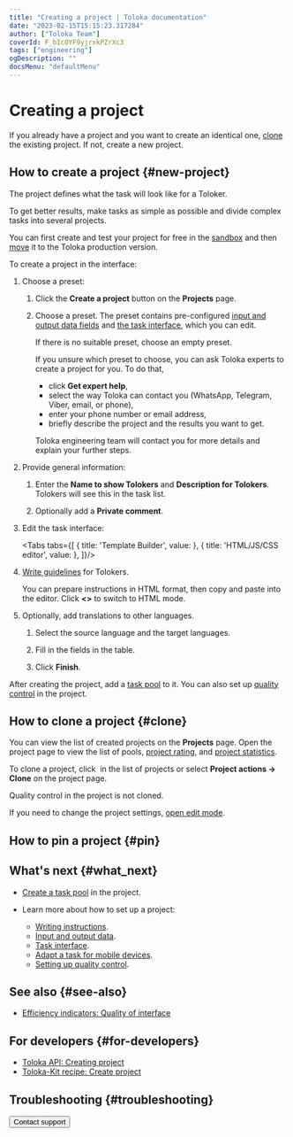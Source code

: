 ```yaml
---
title: "Creating a project | Toloka documentation"
date: "2023-02-15T15:15:23.317284"
author: ["Toloka Team"]
coverId: F_bIcOYF9yjrxkPZrXc3
tags: ["engineering"]
ogDescription: ""
docsMenu: "defaultMenu"
---
```



# Creating a project

If you already have a project and you want to create an identical one, [clone](#clone) the existing project. If not, create a new project.

## How to create a project {#new-project}

The project defines what the task will look like for a Toloker.

To get better results, make tasks as simple as possible and divide complex tasks into several projects.

<Note mode="note" title="Note">

You can first create and test your project for free in the [sandbox](/docs/guide/sandbox) and then [move](/docs/guide/sandbox#export) it to the Toloka production version.

</Note>

To create a project in the interface:

1. Choose a preset:

    1. Click the **Create a project** button on the **Projects** page.

    1. Choose a preset. The preset contains pre-configured [input and output data fields](/docs/guide/incoming) and [the task interface](/docs/guide/spec), which you can edit.

        If there is no suitable preset, choose an empty preset.

        <Note mode="tip" title="Tip">

        If you unsure which preset to choose, you can ask Toloka experts to create a project for you. To do that,

        - click **Get expert help**,
        - select the way Toloka can contact you (WhatsApp, Telegram, Viber, email, or phone),
        - enter your phone number or email address,
        - briefly describe the project and the results you want to get.

        Toloka engineering team will contact you for more details and explain your further steps.

        </Note>

1. Provide general information:

    1. Enter the **Name to show Tolokers** and **Description for Tolokers**. Tolokers will see this in the task list.

    1. Optionally add a **Private comment**.

1. Edit the task interface:

    <Tabs tabs={[
      { title: 'Template Builder', value: <ProjectList1/> },
      { title: 'HTML/JS/CSS editor', value: <ProjectList2/> },
    ]}/>

1. [Write guidelines](/docs/guide/instruction) for Tolokers.

    You can prepare instructions in HTML format, then copy and paste into the editor. Click **&lt;>** to switch to HTML mode.

1. Optionally, add translations to other languages.

    1. Select the source language and the target languages.

    1. Fill in the fields in the table.

    1. Click **Finish**.

After creating the project, add a [task pool](/docs/guide/pool-main) to it. You can also set up [quality control](/docs/guide/control) in the project.

<ProjectModeration/>

## How to clone a project {#clone}

You can view the list of created projects on the **Projects** page. Open the project page to view the list of pools, [project rating](/docs/guide/project_rating_stat), and [project statistics](/docs/guide/project-statistic).

To clone a project, click <img src="https://tlkfrontprod.azureedge.net/portal-production/static/uploaded/images/1675425192399/1675425192399_original_svg.svg" alt="" /> in the list of projects or select **Project actions → Clone** on the project page.

<Note mode="warning" title="Warning">

Quality control in the project is not cloned.

</Note>

If you need to change the project settings, [open edit mode](/docs/guide/edit-project).

## How to pin a project {#pin}

<PinProject/>

## What's next {#what_next}

- [Create a task pool](/docs/guide/pool-main) in the project.
- Learn more about how to set up a project:

    - [Writing instructions](/docs/guide/instruction).
    - [Input and output data](/docs/guide/incoming).
    - [Task interface](/docs/guide/spec).
    - [Adapt a task for mobile devices](/docs/guide/mobile).
    - [Setting up quality control](/docs/guide/project-qa).

## See also {#see-also}

- [Efficiency indicators: Quality of interface](/docs/guide/efficiency-metrics/interface-quality)

## For developers {#for-developers}

- [Toloka API: Creating project](https://toloka.ai/docs/api/api-reference/#post-/projects)
- [Toloka-Kit recipe: Create project](/docs/toloka-kit/recipes/create-project)

## Troubleshooting {#troubleshooting}

<Cut title="General task settings">

<FaqComplexTask/>

<FaqManyClasses/>

<FaqValidationDependingCheckbox/>

<FaqHowManyTasksInSuite/>

</Cut>

<Cut title="Setting up tasks with images">

<FaqIrrelevantProducts/>

<FaqElementsWebPages/>

<FaqSelectingObjects/>

<FaqDifferentAreas/>

<FaqInputDataLabelingImage/>

<FaqMarkTriangles/>

<FaqShortcutAddingPolygon/>

<FaqLargeNumberObjects/>

<FaqControlAreaSelection/>

<FaqPairedImagesComparison/>

</Cut>

<Cut title="Setting up tasks with texts">

<FaqTextClassification/>

<FaqInputOutputTextFields/>

<FaqSimpleSurvey/>

<FaqSurveySingleQuestion/>

</Cut>

<FaqLimitSourcePhoto/>

<Button themeColor="light" view="default" size="l" type="link" url="/docs/guide/troubleshooting/support?form-source=guide-project">Contact support</Button>
